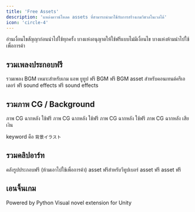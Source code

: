 ```yaml
---
title: 'Free Assets'
description: 'แหล่งดาวน์โหลด assets ที่สามารถนำมาใช้กับการสร้างเกมวิชวลโนเวลได้'
icon: 'circle-4'
---
```


<Tip>อ่านเงื่อนไขสัญญาก่อนนำไปใช้ทุกครั้ง บางแห่งอนุญาตให้ใช้ฟรีแบบไม่มีเงื่อนไข บางแห่งห้ามนำไปใช้เพื่อการค้า</Tip>

## รวมเพลงประกอบฟรี

<CardGroup cols={2}>
  <Card title="Pocket Sound" href="https://pocket-se.info">
    รวมเพลง BGM เหมาะสำหรับเกม แอพ ยูทูป
  </Card>
  <Card title="Musmus" href="https://musmus.main.jp">
    ฟรี BGM
  </Card>
  <Card title="Noiseless World" href="https://noiselessworld.net">
    ฟรี BGM
  </Card>
  <Card title="ニコニ・コモンズ" href="https://commons.nicovideo.jp">
    asset สำหรับคอนเทนต์ครีเอเตอร์ 
  </Card>
  <Card title="効果音ラボ" href="https://soundeffect-lab.info">
    ฟรี sound effects
  </Card>
  <Card title="On-Jin ～音人～" href="https://on-jin.com">
    ฟรี sound effects
  </Card>
</CardGroup>

## รวมภาพ CG / Background

<CardGroup cols={2}>
  <Card title="KNT Graphics" href="http://kntgraphics.web.fc2.com">
    ภาพ CG ฉากหลัง ใช้ฟรี
  </Card>
  <Card title="みんちり" href="https://min-chi.material.jp">
    ภาพ CG ฉากหลัง ใช้ฟรี
  </Card>
  <Card title="AIPICT" href="https://aipict.com">
    ภาพ CG ฉากหลัง ใช้ฟรี
  </Card>
  <Card title="背景専門店みにくる" href="https://www.dlsite.com/maniax/fsr/=/title_id/SRI0000011389/order/title_d/from/work.titles">
    ภาพ CG ฉากหลัง เสียเงิน
  </Card>
</CardGroup>

keyword คือ `背景イラスト`

## รวมคลิปอาร์ท

<CardGroup cols={2}>
  <Card title="いらすとや" href="https://www.irasutoya.com">
    คลังรูปประกอบฟรี (ห้ามเอาไปใช้เพื่อการค้า)
  </Card>
  <Card title="AOmaterial" href="https://aomaterial.com">
    asset ฟรีสำหรับวีทูปเบอร์
  </Card>
  <Card title="OKUMONO" href="https://sozaino.site">
    asset ฟรี
  </Card>
  <Card title="素材Good" href="https://sozai-good.com">
    asset ฟรี
  </Card>
  
</CardGroup>

## เอนจิ้นเกม

<CardGroup cols={2}>
  <Card title="Ren'Py" href="https://www.renpy.org">
    Powered by Python
  </Card>
  <Card title="Naninovel" href="https://naninovel.com">
    Visual novel extension for Unity
  </Card>
</CardGroup>